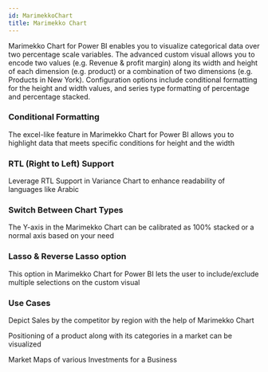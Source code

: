```yaml
---
id: MarimekkoChart
title: Marimekko Chart
---
```


Marimekko Chart for Power BI enables you to visualize categorical data over two percentage scale variables. 
The advanced custom visual allows you to encode two values (e.g. Revenue & profit margin) along its width and height of each dimension (e.g. product) or a combination of two dimensions (e.g. Products in New York). 
Configuration options include conditional formatting for the height and width values, and series type formatting of percentage and percentage stacked.

### Conditional Formatting
The excel-like feature in Marimekko Chart for Power BI allows you to highlight data that meets specific conditions for height and the width

### RTL (Right to Left) Support
Leverage RTL Support in Variance Chart to enhance readability of languages like Arabic

### Switch Between Chart Types
The Y-axis in the Marimekko Chart can be calibrated as 100% stacked or a normal axis based on your need

### Lasso & Reverse Lasso option
This option in Marimekko Chart for Power BI lets the user to include/exclude multiple selections on the custom visual

### Use Cases
Depict Sales by the competitor by region with the help of Marimekko Chart

Positioning of a product along with its categories in a market can be visualized

Market Maps of various Investments for a Business